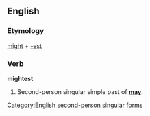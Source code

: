 ==English==

===Etymology===
[[might]] + [[-est]]

===Verb===
'''mightest'''

# {{archaic}} Second-person singular simple past of '''[[may]]'''.

[[Category:English second-person singular forms]]